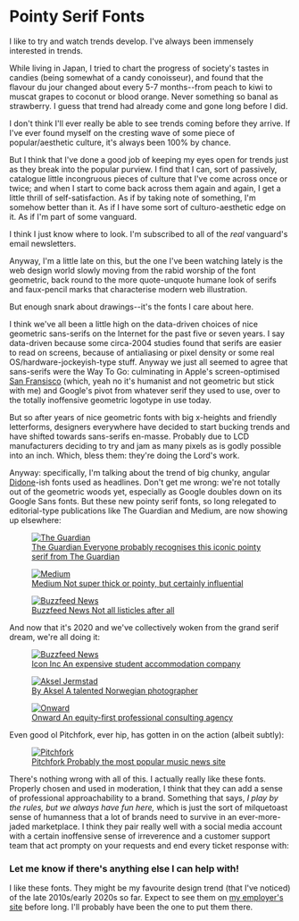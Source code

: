 # Pointy Serif Fonts

I like to try and watch trends develop. I've always been immensely interested in trends.

While living in Japan, I tried to chart the progress of society's tastes in candies (being somewhat of a candy conoisseur), and found that the flavour du jour changed about every 5-7 months--from peach to kiwi to muscat grapes to coconut or blood orange. Never something so banal as strawberry. I guess that trend had already come and gone long before I did.

I don't think I'll ever really be able to see trends coming before they arrive. If I've ever found myself on the cresting wave of some piece of popular/aesthetic culture, it's always been 100% by chance.

But I think that I've done a good job of keeping my eyes open for trends just as they break into the popular purview. I find that I can, sort of passively, catalogue little incongruous pieces of culture that I've come across once or twice; and when I start to come back across them again and again, I get a little thrill of self-satisfaction. As if by taking note of something, I'm somehow better than it. As if I have some sort of culturo-aesthetic edge on it. As if I'm part of some vanguard.

I think I just know where to look. I'm subscribed to all of the _real_ vanguard's email newsletters.

Anyway, I'm a little late on this, but the one I've been watching lately is the web design world slowly moving from the rabid worship of the font geometric, back round to the more quote-unquote humane look of serifs and faux-pencil marks that characterise modern web illustration.

But enough snark about drawings--it's the fonts I care about here.

I think we've all been a little high on the data-driven choices of nice geometric sans-serifs on the Internet for the past five or seven years. I say data-driven because some circa-2004 studies found that serifs are easier to read on screens, because of antialiasing or pixel density or some real OS/hardware-jockeyish-type stuff. Anyway we just all seemed to agree that sans-serifs were the Way To Go: culminating in Apple's screen-optimised [San Fransisco](https://developer.apple.com/fonts/) (which, yeah no it's humanist and not geometric but stick with me) and Google's pivot from whatever serif they used to use, over to the totally inoffensive geometric logotype in use today.

But so after years of nice geometric fonts with big x-heights and friendly letterforms, designers everywhere have decided to start bucking trends and have shifted towards sans-serifs en-masse. Probably due to LCD manufacturers deciding to try and jam as many pixels as is godly possible into an inch. Which, bless them: they're doing the Lord's work.

Anyway: specifically, I'm talking about the trend of big chunky, angular [Didone](https://en.wikipedia.org/wiki/Didone_(typography))-ish fonts used as headlines. Don't get me wrong: we're not totally out of the geometric woods yet, especially as Google doubles down on its Google Sans fonts. But these new pointy serif fonts, so long relegated to editorial-type publications like The Guardian and Medium, are now showing up elsewhere:

<figure>
	<a href="https://www.theguardian.com">
		<img src="/images/pointy-serifs/guardian.jpg" alt="The Guardian" />
		<figcaption><span class="text-serif">The Guardian</span> Everyone probably recognises this iconic pointy serif from The Guardian</figcaption>
	</a>
</figure>

<figure>
	<a href="https://medium.com/">
		<img src="/images/pointy-serifs/medium.jpg" alt="Medium" />
		<figcaption><span class="text-serif">Medium</span> Not super thick or pointy, but certainly influential</figcaption>
	</a>
</figure>

<figure>
	<a href="https://www.buzzfeednews.com/">
		<img src="/images/pointy-serifs/buzzfeed.jpg" alt="Buzzfeed News" />
		<figcaption><span class="text-serif">Buzzfeed News</span> Not all listicles after all</figcaption>
	</a>
</figure>

And now that it's 2020 and we've collectively woken from the grand serif dream, we're all doing it:

<figure>
	<a href="https://www.iconinc.co.uk/">
		<img src="/images/pointy-serifs/icon-inc.jpg" alt="Buzzfeed News" />
		<figcaption><span class="text-serif">Icon Inc</span> An expensive student accommodation company</figcaption>
	</a>
</figure>

<figure>
	<a href="https://byaksel.com/about">
		<img src="/images/pointy-serifs/by-aksel.jpg" alt="Aksel Jermstad" />
		<figcaption><span class="text-serif">By Aksel</span> A talented Norwegian photographer</figcaption>
	</a>
</figure>

<figure>
	<a href="https://thisisonward.com/">
		<img src="/images/pointy-serifs/this-is-onward.jpg" alt="Onward" />
		<figcaption><span class="text-serif">Onward</span> An equity-first professional consulting agency</figcaption>
	</a>
</figure>

Even good ol Pitchfork, ever hip, has gotten in on the action (albeit subtly):

<figure>
	<a href="https://pitchfork.com/thepitch/the-explosive-grammys-2020-ceo-scandal-explained/">
		<img src="/images/pointy-serifs/pitchfork.jpg" alt="Pitchfork" />
		<figcaption><span class="text-serif">Pitchfork</span> Probably the most popular music news site</figcaption>
	</a>
</figure>

There's nothing wrong with all of this. I actually really like these fonts. Properly chosen and used in moderation, I think that they can add a sense of professional approachability to a brand. Something that says, _I play by the rules, but we always have fun here,_ which is just the sort of milquetoast sense of humanness that a lot of brands need to survive in an ever-more-jaded marketplace. I think they pair really well with a social media account with a certain inoffensive sense of irreverence and a customer support team that act prompty on your requests and end every ticket response with:

### Let me know if there's anything else I can help with!

I like these fonts. They might be my favourite design trend (that I've noticed) of the late 2010s/early 2020s so far. Expect to see them on <a href="https://wearecreator.uk/">my employer's site</a> before long. I'll probably have been the one to put them there.